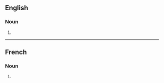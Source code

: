 ==English==

===Noun===
{{head|en|noun form}}

# {{plural of|en|burqa}}

----

==French==

===Noun===
{{head|fr|noun form|g=f}}

# {{plural of|fr|burqa}}